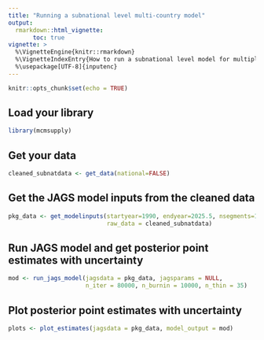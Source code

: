 ```yaml
---
title: "Running a subnational level multi-country model"
output: 
  rmarkdown::html_vignette:
       toc: true
vignette: >
  %\VignetteEngine{knitr::rmarkdown}
  %\VignetteIndexEntry{How to run a subnational level model for multiple countries}
  %\usepackage[UTF-8]{inputenc}
---
```



```r
knitr::opts_chunk$set(echo = TRUE)
```


## Load your library

```r
library(mcmsupply)
```


## Get your data

```r
cleaned_subnatdata <- get_data(national=FALSE)
```


## Get the JAGS model inputs from the cleaned data

```r
pkg_data <- get_modelinputs(startyear=1990, endyear=2025.5, nsegments=12, 
                            raw_data = cleaned_subnatdata)
```


## Run JAGS model and get posterior point estimates with uncertainty

```r
mod <- run_jags_model(jagsdata = pkg_data, jagsparams = NULL, 
                      n_iter = 80000, n_burnin = 10000, n_thin = 35)
```


## Plot posterior point estimates with uncertainty

```r
plots <- plot_estimates(jagsdata = pkg_data, model_output = mod)
```
